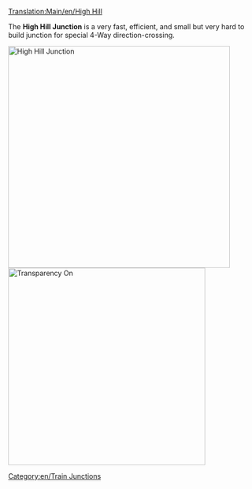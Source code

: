 [[Translation:Main/en/High Hill]]{{en/Junctionsmenu}}

The '''High Hill Junction''' is a very fast, efficient, and small but very hard to build junction for special 4-Way direction-crossing.

[[File:en/HighHill.png|none|thumb|450px|High Hill Junction]]
[[File:en/HighHillX.png|none|thumb|400px|Transparency On]]
{{Template:Junction_Criteria|Expensive|3|1|1|1|1|0|1|1|0|0|1|||
*Handles a very large number of trains at a time.
*Uses special directions
*Small Area needed (10x12) 
*4 Levels (6 tunnels in 3 levels and 2 bridges on top level)
*None or few sharp corners (see improved version for high speed)
*No Deadlocks or Jamming possible
*No Merging or Splitting of the lines
*Handling of single-lines and dual-lines possible. That's the reason no Splits or Merges are used. Do it by your own wishes.
}}

[[Category:en/Train Junctions]]